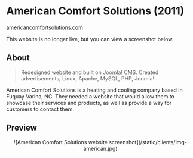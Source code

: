# American Comfort Solutions (2011)
<Thick>[americancomfortsolutions.com](https://www.americancomfortsolutions.com/)</Thick>

<Callout type='warning' emoji='⚠️'>
  This website is no longer live, but you can view a screenshot below.
</Callout>

## About
> Redesigned website and built on Joomla! CMS. Created advertisements; Linux, Apache, MySQL, PHP, Joomla!

American Comfort Solutions is a heating and cooling company based in Fuquay Varina, NC. They needed a website that would allow them to showcase their services and products, as well as provide a way for customers to contact them.

## Preview

<Center>
	![American Comfort Solutions website screenshot](/static/clients/img-american.jpg)
</Center>
